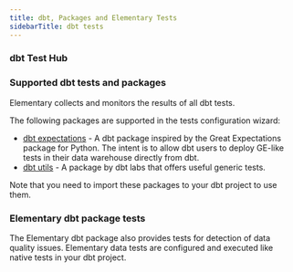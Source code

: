 ```yaml
---
title: dbt, Packages and Elementary Tests
sidebarTitle: dbt tests
---
```


<Snippet file="cloud/features/data-tests/benefits-dbt-tests.mdx" />

### dbt Test Hub

<Snippet file="cloud/features/data-tests/dbt-test-hub.mdx" />

### Supported dbt tests and packages

Elementary collects and monitors the results of all dbt tests.

The following packages are supported in the tests configuration wizard:

- [dbt expectations](https://github.com/calogica/dbt-expectations) - A dbt package inspired by the Great Expectations package for Python. The intent is to allow dbt users to deploy GE-like tests in their data warehouse directly from dbt.
- [dbt utils](https://github.com/dbt-labs/dbt-utils) - A package by dbt labs that offers useful generic tests. 

<Warning>Note that you need to import these packages to your dbt project to use them.</Warning>

### Elementary dbt package tests

The Elementary dbt package also provides tests for detection of data quality issues.
Elementary data tests are configured and executed like native tests in your dbt project.

<Snippet file="data-tests/tests-cards.mdx" />


